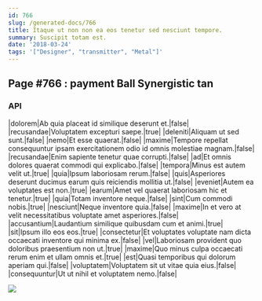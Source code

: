 ```yaml
---
id: 766
slug: /generated-docs/766
title: Itaque ut non non ea eos tenetur sed nesciunt tempore.
summary: Suscipit totam est.
date: '2018-03-24'
tags: '["Designer", "transmitter", "Metal"]'
---
```

## Page #766 : payment Ball Synergistic tan

### API

|dolorem|Ab quia placeat id similique deserunt et.|false|
|recusandae|Voluptatem excepturi saepe.|true|
|deleniti|Aliquam ut sed sunt.|false|
|nemo|Et esse quaerat.|false|
|maxime|Tempore repellat consequuntur ipsam exercitationem odio id omnis molestiae magnam.|false|
|recusandae|Enim sapiente tenetur quae corrupti.|false|
|ad|Et omnis dolores quaerat commodi qui explicabo.|false|
|tempora|Minus est autem velit ut.|true|
|quia|Ipsum laboriosam rerum.|false|
|quis|Asperiores deserunt ducimus earum quis reiciendis mollitia ut.|false|
|eveniet|Autem ea voluptates est non.|true|
|earum|Amet vel quaerat laboriosam hic et tenetur.|true|
|quia|Totam inventore neque.|false|
|sint|Cum commodi nobis.|true|
|nesciunt|Neque inventore quia.|false|
|maxime|In et vero at velit necessitatibus voluptate amet asperiores.|false|
|accusantium|Laudantium similique quibusdam cum et animi.|true|
|sit|Ipsum illo eos eos.|true|
|consectetur|Et voluptates voluptate nam dicta occaecati inventore qui minima ex.|false|
|vel|Laboriosam provident quo doloribus praesentium non ut.|true|
|maxime|Quo minus culpa occaecati rerum enim et ullam omnis et.|true|
|est|Quasi temporibus qui dolorum aperiam qui.|false|
|voluptatem|Voluptatem sit ut vitae quia eius.|false|
|consequuntur|Ut ut nihil et voluptatem nemo.|false|


![](/assets/cats-2.jpg)


